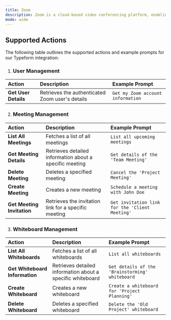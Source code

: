 ```yaml
---
title: Zoom
description: Zoom is a cloud-based video conferencing platform, enabling high-quality virtual meetings, webinars, and screen sharing for individuals and teams
mode: wide 
--- 
```

 
## Supported Actions
The following table outlines the supported actions and example prompts for our Typeform integration:

1. ### User Management

| Action          | Description                                         | Example Prompt                                                 |
| :-------------- | :--------------------------------------------------- | :---------------------------------------------------------------- |
| **Get User Details** | Retrieves the authenticated Zoom user's details | `Get my Zoom account information` |

2. ### Meeting Management

| Action          | Description                                         | Example Prompt                                                 |
| :--------------------------- | :--------------------------------------------------- | :----------------------------------------------- |
| **List All Meetings** | Fetches a list of all meetings | `List all upcoming meetings` |
| **Get Meeting Details** | Retrieves detailed information about a specific meeting| `Get details of the 'Team Meeting'` |
| **Delete Meeting** | Deletes a specified meeting | `Cancel the 'Project Meeting'` |
| **Create Meeting** | Creates a new meeting | `Schedule a meeting with John Doe` |
| **Get Meeting Invitation** | Retrieves the invitation link for a specific meeting | `Get invitation link for the 'Client Meeting'` |

3. ### Whiteboard Management

| Action          | Description                                         | Example Prompt                                                 |
| :--------------------------- | :--------------------------------------------------- | :----------------------------------------------- |
| **List All Whiteboards** | Fetches a list of all whiteboards | `List all whiteboards` |
| **Get Whiteboard Information** | Retrieves detailed information about a specific whiteboard | `Get details of the 'Brainstorming' whiteboard` |
| **Create Whiteboard** | Creates a new whiteboard | `Create a whiteboard for 'Project Planning'` |
| **Delete Whiteboard** | Deletes a specified whiteboard | `Delete the 'Old Project' whiteboard` |
